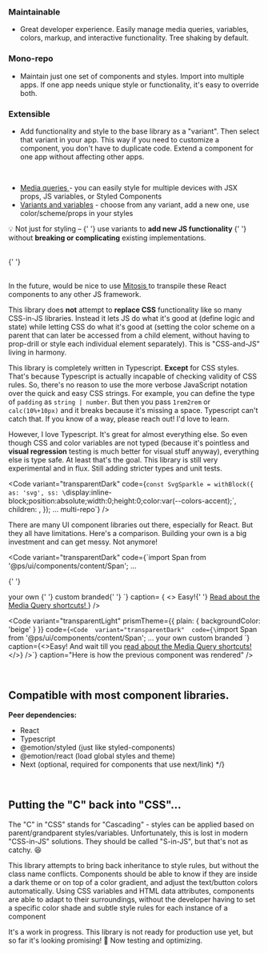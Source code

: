 
### Maintainable

- Great developer experience. Easily manage media queries, variables, colors, markup, and interactive functionality. Tree shaking by default.

### Mono-repo

- Maintain just one set of components and styles. Import into multiple apps. If one app needs unique style or functionality, it's easy to override both.

### Extensible

- Add functionality and style to the base library as a "variant". Then select that variant in your app. This way if you need to customize a component, you don't have to duplicate code. Extend a component for one app without affecting other apps.

<br />


- <a href="/" color="accent">
    Media queries
  </a> - you can easily style for multiple devices with JSX props, JS variables,
  or Styled Components
- <a href="/">Variants and variables</a> - choose from any variant, add a new one,
  use color/scheme/props in your styles





<p>
  <Text as="b" textgradient="accent">
    💡 Not just for styling &ndash;
  </Text>{' '}
  <a>
    use variants to <b>add new JS functionality</b>
  </a>{' '}
  without <b>breaking or complicating</b> existing implementations.
  <br />
  &nbsp;
</p>


{' '}

<br />
In the future, would be nice to use <a
  href="https://github.com/BuilderIO/mitosis"
  target="_blank"
>
  Mitosis
</a> to transpile these <Block
  as="strong"
  variant="textcolorUnderlined"
  ss="display:inline;"
>
  React
</Block> components to any other JS framework.

This library does **not** attempt to **replace CSS** functionality like so many CSS-in-JS libraries. Instead it lets JS do what it's good at (define logic and state) while letting CSS do what it's good at (setting the color scheme on a parent that can later be accessed from a child element, without having to prop-drill or style each individual element separately). This is "CSS-and-JS" living in harmony.

This library is completely written in Typescript. **Except** for CSS styles. That's because Typescript is actually incapable of checking validity of CSS rules. So, there's no reason to use the more verbose JavaScript notation over the quick and easy CSS strings. For example, you can define the type of `padding` as `string | number`. But then you pass `1rem2rem` or `calc(10%+10px)` and it breaks because it's missing a space. Typescript can't catch that. If you know of a way, please reach out! I'd love to learn.

However, I love Typescript. It's great for almost everything else. So even though CSS and color variables are not typed (because it's pointless and **visual regression** testing is much better for visual stuff anyway), everything else is type safe. At least that's the goal. This library is still very experimental and in flux. Still adding stricter types and unit tests.

<Code
  variant="transparentDark"
  code={`const SvgSparkle = withBlock({
  as: 'svg',
  ss: \`display:inline-block;position:absolute;width:0;height:0;color:var(--colors-accent);\`,
  children: <path d="..." fill="currentColor" />,
});
...
<SvgSparkle ss="top:-1rem;" />multi-repo<SvgSparkle ss="bottom:-1rem;" />`}
/>

There are many UI component libraries out there, especially for React. But they all have limitations. <a>Here's a comparison.</a> Building your own is a big investment and can get messy. Not anymore!

<Code
variant="transparentDark"
code={`import Span from '@ps/ui/components/content/Span';
...

{' '}

<Span variant="gradient" color="accent">
  your own
</Span> <Span variant="textcolorUnderline" color="rainbow">
  {' '}
  custom branded{' '}
</Span>
`} caption=
{
  <>
    Easy!{' '}
    <a href="/?path=/docs/about-200--page" target="_top">
      Read about the Media Query shortcuts!
    </a>
  </>
}
/>

<Code
  variant="transparentLight"
  prismTheme={{ plain: { backgroundColor: 'beige' } }}
  code={`<Code 
  variant="transparentDark" 
  code={\`import Span from '@ps/ui/components/content/Span';
  ...
  <Span variant="gradient" color="accent">your own</Span> <Span variant="textcolorUnderline" color="rainbow"> custom branded </Span>
  \`}
  caption={<>Easy! And wait till you <a href="/?path=/docs/about-200--page" target="_top">read about the Media Query shortcuts!</a></>}
/>`}
  caption="Here is how the previous component was rendered"
/>

<br />

## Compatible with most component libraries.

**Peer dependencies:**

- React
- Typescript
- @emotion/styled (just like styled-components)
- @emotion/react (load global styles and theme)
- Next (optional, required for components that use next/link) \*/}

<br />

## Putting the "C" back into "CSS"...

The "C" in "CSS" stands for "Cascading" - styles can be applied based on parent/grandparent styles/variables. Unfortunately, this is lost in modern "CSS-in-JS" solutions. They should be called "S-in-JS", but that's not as catchy. 😆

This library attempts to bring back inheritance to style rules, but without the class name conflicts. Components should be able to know if they are inside a dark theme or on top of a color gradient, and adjust the text/button colors automatically. Using CSS variables and HTML data attributes, components are able to adapt to their surroundings, without the developer having to set a specific color shade and subtle style rules for each instance of a component

It's a work in progress. This library is not ready for production use yet, but so far it's looking promising! 🚀 Now testing and optimizing.
